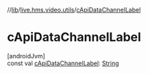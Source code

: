 //[lib](../../index)/[live.hms.video.utils](index)/[cApiDataChannelLabel](c-api-data-channel-label)

# cApiDataChannelLabel

[androidJvm]\
const val [cApiDataChannelLabel](c-api-data-channel-label): [String](https://kotlinlang.org/api/latest/jvm/stdlib/kotlin/-string/index.html)
